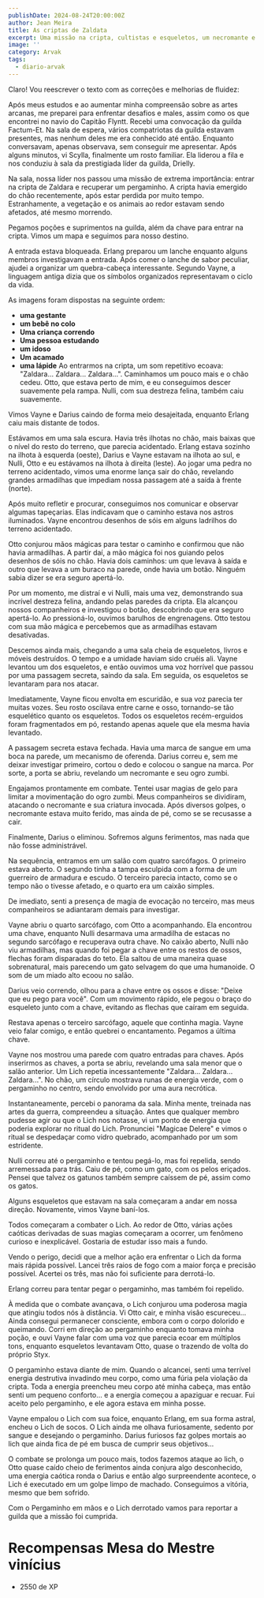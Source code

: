 ```yaml
---
publishDate: 2024-08-24T20:00:00Z
author: Jean Meira
title: As criptas de Zaldata
excerpt: Uma missão na cripta, cultistas e esqueletos, um necromante e um zumbi, um Lich e seu ritual.
image: ''
category: Arvak
tags:
  - diario-arvak
---
```


Claro! Vou reescrever o texto com as correções e melhorias de fluidez:

Após meus estudos e ao aumentar minha compreensão sobre as artes arcanas, me preparei para enfrentar desafios e males, assim como os que encontrei no navio do Capitão Flyntt. Recebi uma convocação da guilda Factum-Et. Na sala de espera, vários compatriotas da guilda estavam presentes, mas nenhum deles me era conhecido até então. Enquanto conversavam, apenas observava, sem conseguir me apresentar. Após alguns minutos, vi Scylla, finalmente um rosto familiar. Ela liderou a fila e nos conduziu à sala da prestigiada líder da guilda, Drielly.

Na sala, nossa líder nos passou uma missão de extrema importância: entrar na cripta de Zaldara e recuperar um pergaminho. A cripta havia emergido do chão recentemente, após estar perdida por muito tempo. Estranhamente, a vegetação e os animais ao redor estavam sendo afetados, até mesmo morrendo.

Pegamos poções e suprimentos na guilda, além da chave para entrar na cripta. Vimos um mapa e seguimos para nosso destino.

A entrada estava bloqueada. Erlang preparou um lanche enquanto alguns membros investigavam a entrada. Após comer o lanche de sabor peculiar, ajudei a organizar um quebra-cabeça interessante. Segundo Vayne, a linguagem antiga dizia que os símbolos organizados representavam o ciclo da vida.

As imagens foram dispostas na seguinte ordem:

- **uma gestante**
- **um bebê no colo**
- **Uma criança correndo**
- **Uma pessoa estudando**
- **um idoso**
- **Um acamado**
- **uma lápide**
  Ao entrarmos na cripta, um som repetitivo ecoava: "Zaldara... Zaldara... Zaldara...". Caminhamos um pouco mais e o chão cedeu. Otto, que estava perto de mim, e eu conseguimos descer suavemente pela rampa. Nulli, com sua destreza felina, também caiu suavemente.

Vimos Vayne e Darius caindo de forma meio desajeitada, enquanto Erlang caiu mais distante de todos.

Estávamos em uma sala escura. Havia três ilhotas no chão, mais baixas que o nível do resto do terreno, que parecia acidentado. Erlang estava sozinho na ilhota à esquerda (oeste), Darius e Vayne estavam na ilhota ao sul, e Nulli, Otto e eu estávamos na ilhota à direita (leste). Ao jogar uma pedra no terreno acidentado, vimos uma enorme lança sair do chão, revelando grandes armadilhas que impediam nossa passagem até a saída à frente (norte).

Após muito refletir e procurar, conseguimos nos comunicar e observar algumas tapeçarias. Elas indicavam que o caminho estava nos astros iluminados. Vayne encontrou desenhos de sóis em alguns ladrilhos do terreno acidentado.

Otto conjurou mãos mágicas para testar o caminho e confirmou que não havia armadilhas. A partir daí, a mão mágica foi nos guiando pelos desenhos de sóis no chão. Havia dois caminhos: um que levava à saída e outro que levava a um buraco na parede, onde havia um botão. Ninguém sabia dizer se era seguro apertá-lo.

Por um momento, me distraí e vi Nulli, mais uma vez, demonstrando sua incrível destreza felina, andando pelas paredes da cripta. Ela alcançou nossos companheiros e investigou o botão, descobrindo que era seguro apertá-lo. Ao pressioná-lo, ouvimos barulhos de engrenagens. Otto testou com sua mão mágica e percebemos que as armadilhas estavam desativadas.

Descemos ainda mais, chegando a uma sala cheia de esqueletos, livros e móveis destruídos. O tempo e a umidade haviam sido cruéis ali. Vayne levantou um dos esqueletos, e então ouvimos uma voz horrível que passou por uma passagem secreta, saindo da sala. Em seguida, os esqueletos se levantaram para nos atacar.

Imediatamente, Vayne ficou envolta em escuridão, e sua voz parecia ter muitas vozes. Seu rosto oscilava entre carne e osso, tornando-se tão esquelético quanto os esqueletos. Todos os esqueletos recém-erguidos foram fragmentados em pó, restando apenas aquele que ela mesma havia levantado.

A passagem secreta estava fechada. Havia uma marca de sangue em uma boca na parede, um mecanismo de oferenda. Darius correu e, sem me deixar investigar primeiro, cortou o dedo e colocou o sangue na marca. Por sorte, a porta se abriu, revelando um necromante e seu ogro zumbi.

Engajamos prontamente em combate. Tentei usar magias de gelo para limitar a movimentação do ogro zumbi. Meus companheiros se dividiram, atacando o necromante e sua criatura invocada. Após diversos golpes, o necromante estava muito ferido, mas ainda de pé, como se se recusasse a cair.

Finalmente, Darius o eliminou. Sofremos alguns ferimentos, mas nada que não fosse administrável.

Na sequência, entramos em um salão com quatro sarcófagos. O primeiro estava aberto. O segundo tinha a tampa esculpida com a forma de um guerreiro de armadura e escudo. O terceiro parecia intacto, como se o tempo não o tivesse afetado, e o quarto era um caixão simples.

De imediato, senti a presença de magia de evocação no terceiro, mas meus companheiros se adiantaram demais para investigar.

Vayne abriu o quarto sarcófago, com Otto a acompanhando. Ela encontrou uma chave, enquanto Nulli desarmava uma armadilha de estacas no segundo sarcófago e recuperava outra chave. No caixão aberto, Nulli não viu armadilhas, mas quando foi pegar a chave entre os restos de ossos, flechas foram disparadas do teto. Ela saltou de uma maneira quase sobrenatural, mais parecendo um gato selvagem do que uma humanoide. O som de um miado alto ecoou no salão.

Darius veio correndo, olhou para a chave entre os ossos e disse: "Deixe que eu pego para você". Com um movimento rápido, ele pegou o braço do esqueleto junto com a chave, evitando as flechas que caíram em seguida.

Restava apenas o terceiro sarcófago, aquele que continha magia. Vayne veio falar comigo, e então quebrei o encantamento. Pegamos a última chave.

Vayne nos mostrou uma parede com quatro entradas para chaves. Após inserirmos as chaves, a porta se abriu, revelando uma sala menor que o salão anterior. Um Lich repetia incessantemente "Zaldara... Zaldara... Zaldara...". No chão, um círculo mostrava runas de energia verde, com o pergaminho no centro, sendo envolvido por uma aura necrótica.

Instantaneamente, percebi o panorama da sala. Minha mente, treinada nas artes da guerra, compreendeu a situação. Antes que qualquer membro pudesse agir ou que o Lich nos notasse, vi um ponto de energia que poderia explorar no ritual do Lich. Pronunciei "Magicae Delere" e vimos o ritual se despedaçar como vidro quebrado, acompanhado por um som estridente.

Nulli correu até o pergaminho e tentou pegá-lo, mas foi repelida, sendo arremessada para trás. Caiu de pé, como um gato, com os pelos eriçados. Pensei que talvez os gatunos também sempre caíssem de pé, assim como os gatos.

Alguns esqueletos que estavam na sala começaram a andar em nossa direção. Novamente, vimos Vayne baní-los.

Todos começaram a combater o Lich. Ao redor de Otto, várias ações caóticas derivadas de suas magias começaram a ocorrer, um fenômeno curioso e inexplicável. Gostaria de estudar isso mais a fundo.

Vendo o perigo, decidi que a melhor ação era enfrentar o Lich da forma mais rápida possível. Lancei três raios de fogo com a maior força e precisão possível. Acertei os três, mas não foi suficiente para derrotá-lo.

Erlang correu para tentar pegar o pergaminho, mas também foi repelido.

À medida que o combate avançava, o Lich conjurou uma poderosa magia que atingiu todos nós à distância. Vi Otto cair, e minha visão escureceu... Ainda consegui permanecer consciente, embora com o corpo dolorido e queimando. Corri em direção ao pergaminho enquanto tomava minha poção, e ouvi Vayne falar com uma voz que parecia ecoar em múltiplos tons, enquanto esqueletos levantavam Otto, quase o trazendo de volta do próprio Styx.

O pergaminho estava diante de mim. Quando o alcancei, senti uma terrível energia destrutiva invadindo meu corpo, como uma fúria pela violação da cripta. Toda a energia preencheu meu corpo até minha cabeça, mas então senti um pequeno conforto... e a energia começou a apaziguar e recuar. Fui aceito pelo pergaminho, e ele agora estava em minha posse.

Vayne empalou o Lich com sua foice, enquanto Erlang, em sua forma astral, encheu o Lich de socos. O Lich ainda me olhava furiosamente, sedento por sangue e desejando o pergaminho. Darius furiosos faz golpes mortais ao lich que ainda fica de pé em busca de cumprir seus objetivos...

O combate se prolonga um pouco mais, todos fazemos ataque ao lich, o Otto quase caído cheio de ferimentos ainda conjura algo desconhecido, uma energia caótica ronda o Darius e então algo surpreendente acontece, o Lich é executado em um golpe limpo de machado. Conseguimos a vitória, mesmo que bem sofrido.

Com o Pergaminho em mãos e o Lich derrotado vamos para reportar a guilda que a missão foi cumprida.

# Recompensas Mesa do Mestre vinícius

- 2550 de XP
